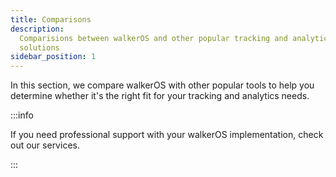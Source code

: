 ```yaml
---
title: Comparisons
description:
  Comparisions between walkerOS and other popular tracking and analytics
  solutions
sidebar_position: 1
---
```



In this section, we compare walkerOS with other popular tools to help you
determine whether it's the right fit for your tracking and analytics needs.


<DocCardList />

:::info

If you need professional support with your walkerOS implementation, check out
our&nbsp;<Link to="/services">services</Link>.

:::
